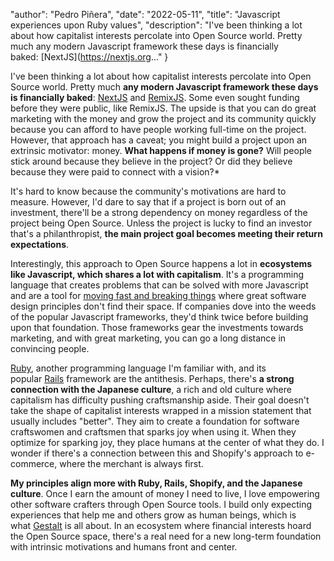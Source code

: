 
  "author": "Pedro Piñera",
  "date": "2022-05-11",
  "title": "Javascript experiences upon Ruby values",
  "description": "I've been thinking a lot about how capitalist interests percolate into Open Source world. Pretty much any modern Javascript framework these days is financially baked: [NextJS](https://nextjs.org..."
}




I've been thinking a lot about how capitalist interests percolate into Open Source world. Pretty much **any modern Javascript framework these days is financially baked**: [NextJS](https://nextjs.org/) and [RemixJS](https://remix.run/). Some even sought funding before they were public, like RemixJS. The upside is that you can do great marketing with the money and grow the project and its community quickly because you can afford to have people working full-time on the project. However, that approach has a caveat; you might build a project upon an extrinsic motivator: money. **What happens if money is gone?** Will people stick around because they believe in the project? Or did they believe because they were paid to connect with a vision?*

It's hard to know because the community's motivations are hard to measure. However, I'd dare to say that if a project is born out of an investment, there'll be a strong dependency on money regardless of the project being Open Source. Unless the project is lucky to find an investor that's a philanthropist, **the main project goal becomes meeting their return expectations**.

Interestingly, this approach to Open Source happens a lot in **ecosystems like Javascript, which shares a lot with capitalism**. It's a programming language that creates problems that can be solved with more Javascript and are a tool for [moving fast and breaking things](https://en.wikipedia.org/wiki/Meta_Platforms#History) where great software design principles don't find their space. If companies dove into the weeds of the popular Javascript frameworks, they'd think twice before building upon that foundation. Those frameworks gear the investments towards marketing, and with great marketing, you can go a long distance in convincing people.

[Ruby](https://www.ruby-lang.org/en/), another programming language I'm familiar with, and its popular [Rails](https://rubyonrails.org/) framework are the antithesis. Perhaps, there's **a strong connection with the Japanese culture**, a rich and old culture where capitalism has difficulty pushing craftsmanship aside. Their goal doesn't take the shape of capitalist interests wrapped in a mission statement that usually includes "better". They aim to create a foundation for software craftswomen and craftsmen that sparks joy when using it. When they optimize for sparking joy, they place humans at the center of what they do. I wonder if there's a connection between this and Shopify's approach to e-commerce, where the merchant is always first.

**My principles align more with Ruby, Rails, Shopify, and the Japanese culture**. Once I earn the amount of money I need to live, I love empowering other software crafters through Open Source tools. I build only expecting experiences that help me and others grow as human beings, which is what [Gestalt](https://gestaltjs.org/) is all about. In an ecosystem where financial interests hoard the Open Source space, there's a real need for a new long-term foundation with intrinsic motivations and humans front and center.

    